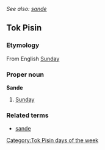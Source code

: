 ''See also: [[sande]]''
==Tok Pisin==
===Etymology===
From English [[Sunday]]

===Proper noun===
'''Sande'''
#[[Sunday]]

===Related terms===
*[[sande]]

[[Category:Tok Pisin days of the week]]
